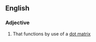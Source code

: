 {{also|dot matrix}}
==English==

===Adjective===
{{en-adj|head=[[dot]]-[[matrix]]|-}}

# That functions by use of a [[dot matrix]]